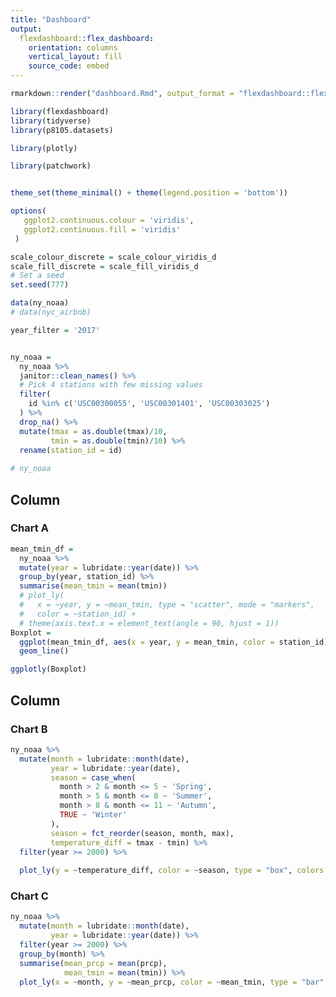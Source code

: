 ```yaml
---
title: "Dashboard"
output: 
  flexdashboard::flex_dashboard:
    orientation: columns
    vertical_layout: fill
    source_code: embed
---
```


```r
rmarkdown::render("dashboard.Rmd", output_format = "flexdashboard::flex_dashboard")

library(flexdashboard)
library(tidyverse)
library(p8105.datasets)

library(plotly)

library(patchwork)


theme_set(theme_minimal() + theme(legend.position = 'bottom'))

options(
   ggplot2.continuous.colour = 'viridis',
   ggplot2.continuous.fill = 'viridis'
 )

scale_colour_discrete = scale_colour_viridis_d
scale_fill_discrete = scale_fill_viridis_d
# Set a seed
set.seed(777)
```

```r

data(ny_noaa)
# data(nyc_airbnb)

year_filter = '2017'


ny_noaa = 
  ny_noaa %>% 
  janitor::clean_names() %>% 
  # Pick 4 stations with few missing values
  filter(
    id %in% c('USC00300055', 'USC00301401', 'USC00303025')
  ) %>%  
  drop_na() %>% 
  mutate(tmax = as.double(tmax)/10,
         tmin = as.double(tmin)/10) %>% 
  rename(station_id = id)
  
# ny_noaa


```

Column {data-width=650}
-----------------------------------------------------------------------

### Chart A

```r
mean_tmin_df = 
  ny_noaa %>% 
  mutate(year = lubridate::year(date)) %>% 
  group_by(year, station_id) %>% 
  summarise(mean_tmin = mean(tmin))
  # plot_ly(
  #   x = ~year, y = ~mean_tmin, type = "scatter", mode = "markers",
  #   color = ~station_id) +
  # theme(axis.text.x = element_text(angle = 90, hjust = 1))
Boxplot = 
  ggplot(mean_tmin_df, aes(x = year, y = mean_tmin, color = station_id)) + 
  geom_line()

ggplotly(Boxplot)
```

Column {data-width=350}
-----------------------------------------------------------------------

### Chart B

```r

ny_noaa %>% 
  mutate(month = lubridate::month(date),
         year = lubridate::year(date),
         season = case_when(
           month > 2 & month <= 5 ~ 'Spring',
           month > 5 & month <= 8 ~ 'Summer',
           month > 8 & month <= 11 ~ 'Autumn',
           TRUE ~ 'Winter'
         ),
         season = fct_reorder(season, month, max),
         temperature_diff = tmax - tmin) %>% 
  filter(year >= 2000) %>% 
  
  plot_ly(y = ~temperature_diff, color = ~season, type = "box", colors = "viridis")

```

### Chart C

```r

ny_noaa %>% 
  mutate(month = lubridate::month(date),
         year = lubridate::year(date)) %>% 
  filter(year >= 2000) %>% 
  group_by(month) %>% 
  summarise(mean_prcp = mean(prcp),
            mean_tmin = mean(tmin)) %>% 
  plot_ly(x = ~month, y = ~mean_prcp, color = ~mean_tmin, type = "bar", colors = "Blues")


```

